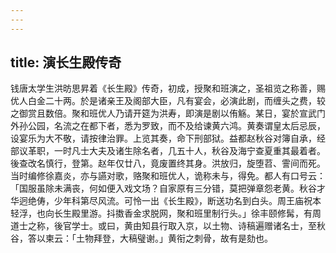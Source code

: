 ```yaml
---
---
---
```

title: 演长生殿传奇
---



钱唐太学生洪昉思昇着《长生殿》传奇，初成，授聚和班演之，圣祖览之称善，赐优人白金二十两。於是诸亲王及阁部大臣，凡有宴会，必演此剧，而缠头之费，较之御赏且数倍。聚和班优人乃请开筵为洪寿，即演是剧以侑觞。某日，宴於宣武门外孙公园，名流之在都下者，悉为罗致，而不及给谏黄六鸿。黄奏谓皇太后忌辰，设宴乐为大不敬，请按律治罪。上览其奏，命下刑部狱。益都赵秋谷对簿自承，经部议革职，一时凡士大夫及诸生除名者，几五十人，秋谷及海宁查夏重其最着者。後查改名慎行，登第。赵年仅廿八，竟废置终其身。洪放归，旋堕苕、霅间而死。当时编修徐嘉炎，亦与讌对歌，赂聚和班优人，诡称未与，得免。都人有口号云：「国服虽除未满丧，何如便入戏文场？自家原有三分错，莫把弹章怨老黄。秋谷才华迥绝俦，少年科第尽风流。可怜一出《长生殿》，断送功名到白头。周王庙祝本轻浮，也向长生殿里游。抖擞香金求脱网，聚和班里制行头。」徐丰颐修髯，有周道士之称，後官学士。或曰，黄由知县行取入京，以土物、诗稿遍赠诸名士，至秋谷，答以柬云：「土物拜登，大稿璧谢。」黄衔之刺骨，故有是劾也。